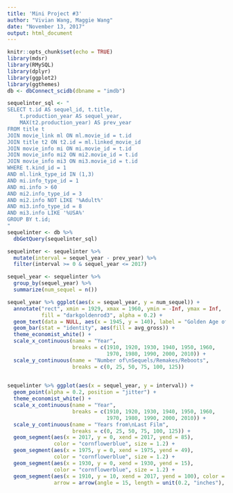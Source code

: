 ```yaml
---
title: 'Mini Project #3'
author: "Vivian Wang, Maggie Wang"
date: "November 13, 2017"
output: html_document
---
```


```r
knitr::opts_chunk$set(echo = TRUE)
library(mdsr)
library(RMySQL)
library(dplyr)
library(ggplot2)
library(ggthemes)
db <- dbConnect_scidb(dbname = "imdb")
```

```r
sequelinter_sql <- "
SELECT t.id AS sequel_id, t.title,
	t.production_year AS sequel_year, 
	MAX(t2.production_year) AS prev_year
FROM title t
JOIN movie_link ml ON ml.movie_id = t.id
JOIN title t2 ON t2.id = ml.linked_movie_id
JOIN movie_info mi ON mi.movie_id = t.id
JOIN movie_info mi2 ON mi2.movie_id = t.id
JOIN movie_info mi3 ON mi3.movie_id = t.id
WHERE t.kind_id = 1
AND ml.link_type_id IN (1,3)
AND mi.info_type_id = 1
AND mi.info > 60
AND mi2.info_type_id = 3
AND mi2.info NOT LIKE '%Adult%'
AND mi3.info_type_id = 8
AND mi3.info LIKE '%USA%'
GROUP BY t.id;
"
sequelinter <- db %>% 
  dbGetQuery(sequelinter_sql)
```

```r
sequelinter <- sequelinter %>% 
  mutate(interval = sequel_year - prev_year) %>% 
  filter(interval >= 0 & sequel_year <= 2017)
```

```r
sequel_year <- sequelinter %>% 
  group_by(sequel_year) %>% 
  summarize(num_sequel = n())

sequel_year %>% ggplot(aes(x = sequel_year, y = num_sequel)) + 
  annotate("rect", xmin = 1929, xmax = 1960, ymin = -Inf, ymax = Inf, 
           fill = "darkgoldenrod3", alpha = 0.2) + 
  geom_text(data = NULL, aes(x = 1945, y = 140), label = "Golden Age of\nHollywood") + 
  geom_bar(stat = "identity", aes(fill = avg_gross)) + 
  theme_economist_white() + 
  scale_x_continuous(name = "Year", 
                     breaks = c(1910, 1920, 1930, 1940, 1950, 1960, 
                                1970, 1980, 1990, 2000, 2010)) + 
  scale_y_continuous(name = "Number of\nSequels/Remakes/Reboots", 
                     breaks = c(0, 25, 50, 75, 100, 125))
  
```


```r


sequelinter %>% ggplot(aes(x = sequel_year, y = interval)) + 
  geom_point(alpha = 0.2, position = "jitter") + 
  theme_economist_white() + 
  scale_x_continuous(name = "Year", 
                     breaks = c(1910, 1920, 1930, 1940, 1950, 1960, 
                                1970, 1980, 1990, 2000, 2010)) + 
  scale_y_continuous(name = "Years from\nLast Film", 
                     breaks = c(0, 25, 50, 75, 100, 125)) + 
  geom_segment(aes(x = 2017, y = 0, xend = 2017, yend = 85), 
               color = "cornflowerblue", size = 1.2) + 
  geom_segment(aes(x = 1975, y = 0, xend = 1975, yend = 49), 
               color = "cornflowerblue", size = 1.2) + 
  geom_segment(aes(x = 1930, y = 0, xend = 1930, yend = 15), 
               color = "cornflowerblue", size = 1.2) + 
  geom_segment(aes(x = 1910, y = 10, xend = 2017, yend = 100), color = "cornflowerblue",
               arrow = arrow(angle = 15, length = unit(0.2, "inches"), type = "closed"))
```


